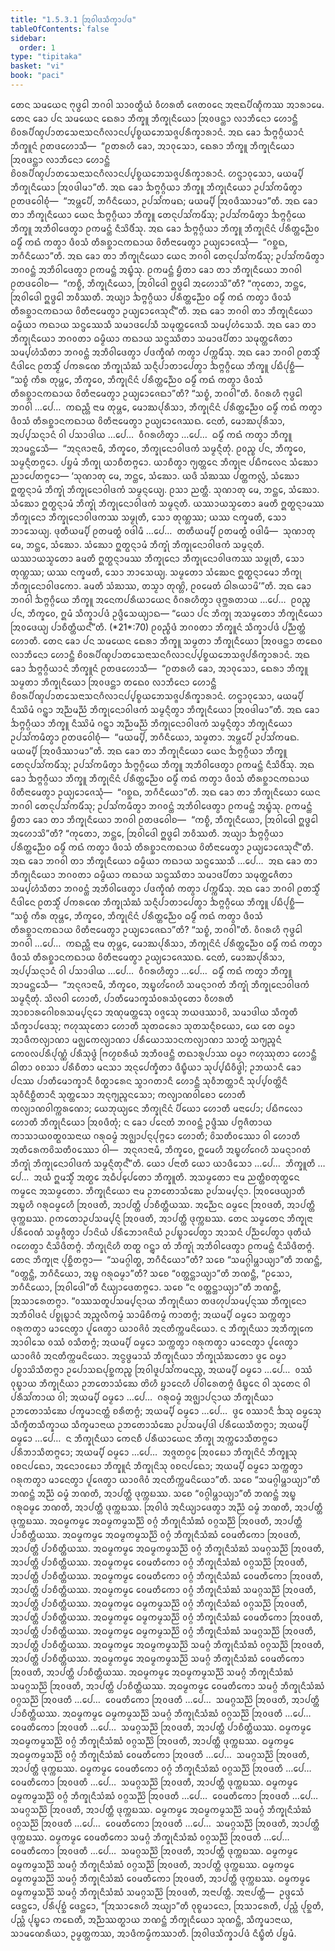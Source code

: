 ```yaml
---
title: "1.5.3.1 ᩒᩅᩤᨴᩈᩥᨠ᩠ᨡᩣᨸᨴ"
tableOfContents: false
sidebar:
  order: 1
type: "tipitaka"
basket: "vi"
book: "paci"
---
```



<DynamicBreadcrumb />

<Division number="144" book="paci">

<Paragraph number="484" book="paci">
ᨲᩮᨶ ᩈᨾᨿᩮᨶ ᨻᩩᨴ᩠ᨵᩮᩤ ᨽᨣᩅᩤ ᩈᩣᩅᨲ᩠ᨳᩥᨿᩴ ᩅᩥᩉᩁᨲᩥ ᨩᩮᨲᩅᨶᩮ ᩋᨶᩣᨳᨸᩥᨱ᩠ᨯᩥᨠᩔ ᩋᩣᩁᩣᨾᩮ. ᨲᩮᨶ ᨡᩮᩣ ᨸᨶ ᩈᨾᨿᩮᨶ ᨳᩮᩁᩣ ᨽᩥᨠ᩠ᨡᩪ ᨽᩥᨠ᩠ᨡᩩᨶᩥᨿᩮᩣ ᩒᩅᨴᨶ᩠ᨲᩣ ᩃᩣᨽᩥᨶᩮᩣ ᩉᩮᩣᨶ᩠ᨲᩥ ᨧᩦᩅᩁᨸᩥᨱ᩠ᨯᨸᩣᨲᩈᩮᨶᩣᩈᨶᨣᩥᩃᩣᨶᨸ᩠ᨸᨧ᩠ᨧᨿᨽᩮᩈᨩ᩠ᨩᨸᩁᩥᨠ᩠ᨡᩣᩁᩣᨶᩴ. ᩋᨳ ᨡᩮᩣ ᨨᨻ᩠ᨻᨣ᩠ᨣᩥᨿᩣᨶᩴ ᨽᩥᨠ᩠ᨡᩪᨶᩴ ᩑᨲᨴᩉᩮᩣᩈᩥ—  “ᩑᨲᩁᩉᩥ ᨡᩮᩣ, ᩋᩣᩅᩩᩈᩮᩣ, ᨳᩮᩁᩣ ᨽᩥᨠ᩠ᨡᩪ ᨽᩥᨠ᩠ᨡᩩᨶᩥᨿᩮᩣ ᩒᩅᨴᨶ᩠ᨲᩣ ᩃᩣᨽᩥᨶᩮᩣ ᩉᩮᩣᨶ᩠ᨲᩥ ᨧᩦᩅᩁᨸᩥᨱ᩠ᨯᨸᩣᨲᩈᩮᨶᩣᩈᨶᨣᩥᩃᩣᨶᨸ᩠ᨸᨧ᩠ᨧᨿᨽᩮᩈᨩ᩠ᨩᨸᩁᩥᨠ᩠ᨡᩣᩁᩣᨶᩴ. ᩉᨶ᩠ᨴᩣᩅᩩᩈᩮᩣ, ᨾᨿᨾ᩠ᨸᩥ ᨽᩥᨠ᩠ᨡᩩᨶᩥᨿᩮᩣ ᩒᩅᨴᩤᨾᩣ”ᨲᩥ. ᩋᨳ ᨡᩮᩣ ᨨᨻ᩠ᨻᨣ᩠ᨣᩥᨿᩣ ᨽᩥᨠ᩠ᨡᩪ ᨽᩥᨠ᩠ᨡᩩᨶᩥᨿᩮᩣ ᩏᨸᩈᩘᨠᨾᩥᨲ᩠ᩅᩣ ᩑᨲᨴᩅᩮᩤᨧᩩᩴ—  “ᩋᨾ᩠ᩉᩮᨸᩥ, ᨽᨣᩥᨶᩥᨿᩮᩣ, ᩏᨸᩈᩘᨠᨾᨳ; ᨾᨿᨾ᩠ᨸᩥ ᩒᩅᨴᩥᩔᩣᨾᩣ”ᨲᩥ.
</Paragraph>

<Paragraph number="485" book="paci">
ᩋᨳ ᨡᩮᩣ ᨲᩣ ᨽᩥᨠ᩠ᨡᩩᨶᩥᨿᩮᩣ ᨿᩮᨶ ᨨᨻ᩠ᨻᨣ᩠ᨣᩥᨿᩣ ᨽᩥᨠ᩠ᨡᩪ ᨲᩮᨶᩩᨸᩈᩘᨠᨾᩥᩴᩈᩩ; ᩏᨸᩈᩘᨠᨾᩥᨲ᩠ᩅᩣ ᨨᨻ᩠ᨻᨣ᩠ᨣᩥᨿᩮ ᨽᩥᨠ᩠ᨡᩪ ᩋᨽᩥᩅᩤᨴᩮᨲ᩠ᩅᩣ ᩑᨠᨾᨶ᩠ᨲᩴ ᨶᩥᩈᩦᨴᩥᩴᩈᩩ. ᩋᨳ ᨡᩮᩣ ᨨᨻ᩠ᨻᨣ᩠ᨣᩥᨿᩣ ᨽᩥᨠ᩠ᨡᩪ ᨽᩥᨠ᩠ᨡᩩᨶᩦᨶᩴ ᨸᩁᩥᨲ᩠ᨲᨬ᩠ᨬᩮᩅ ᨵᨾ᩠ᨾᩥᩴ ᨠᨳᩴ ᨠᨲ᩠ᩅᩣ ᨴᩥᩅᩈᩴ ᨲᩥᩁᨧ᩠ᨨᩣᨶᨠᨳᩣᨿ ᩅᩦᨲᩥᨶᩣᨾᩮᨲ᩠ᩅᩣ ᩏᨿ᩠ᨿᩮᩣᨩᩮᩈᩩᩴ—  “ᨣᨧ᩠ᨨᨳ, ᨽᨣᩥᨶᩥᨿᩮᩣ”ᨲᩥ. ᩋᨳ ᨡᩮᩣ ᨲᩣ ᨽᩥᨠ᩠ᨡᩩᨶᩥᨿᩮᩣ ᨿᩮᨶ ᨽᨣᩅᩤ ᨲᩮᨶᩩᨸᩈᩘᨠᨾᩥᩴᩈᩩ; ᩏᨸᩈᩘᨠᨾᩥᨲ᩠ᩅᩣ ᨽᨣᩅᨶ᩠ᨲᩴ ᩋᨽᩥᩅᩤᨴᩮᨲ᩠ᩅᩣ ᩑᨠᨾᨶ᩠ᨲᩴ ᩋᨭ᩠ᨮᩴᩈᩩ. ᩑᨠᨾᨶ᩠ᨲᩴ ᨮᩥᨲᩣ ᨡᩮᩣ ᨲᩣ ᨽᩥᨠ᩠ᨡᩩᨶᩥᨿᩮᩣ ᨽᨣᩅᩤ ᩑᨲᨴᩅᩮᩤᨧ—  “ᨠᨧ᩠ᨧᩥ, ᨽᩥᨠ᩠ᨡᩩᨶᩥᨿᩮᩣ, ᩒᩅᩤᨴᩮᩤ ᩍᨴ᩠ᨵᩮᩤ ᩋᩉᩮᩣᩈᩦ”ᨲᩥ? “ᨠᩩᨲᩮᩣ, ᨽᨶ᩠ᨲᩮ, ᩒᩅᩤᨴᩮᩤ ᩍᨴ᩠ᨵᩮᩤ ᨽᩅᩥᩔᨲᩥ. ᩋᨿ᩠ᨿᩣ ᨨᨻ᩠ᨻᨣ᩠ᨣᩥᨿᩣ ᨸᩁᩥᨲ᩠ᨲᨬ᩠ᨬᩮᩅ ᨵᨾ᩠ᨾᩥᩴ ᨠᨳᩴ ᨠᨲ᩠ᩅᩣ ᨴᩥᩅᩈᩴ ᨲᩥᩁᨧ᩠ᨨᩣᨶᨠᨳᩣᨿ ᩅᩦᨲᩥᨶᩣᨾᩮᨲ᩠ᩅᩣ ᩏᨿ᩠ᨿᩮᩣᨩᩮᩈᩩᨶ᩺”ᨲᩥ. ᩋᨳ ᨡᩮᩣ ᨽᨣᩅᩤ ᨲᩣ ᨽᩥᨠ᩠ᨡᩩᨶᩥᨿᩮᩣ ᨵᨾ᩠ᨾᩥᨿᩣ ᨠᨳᩣᨿ ᩈᨶ᩠ᨴᩔᩮᩈᩥ ᩈᨾᩣᨴᨸᩮᩈᩥ ᩈᨾᩩᨲ᩠ᨲᩮᨩᩮᩈᩥ ᩈᨾ᩠ᨸᩉᩴᩈᩮᩈᩥ. ᩋᨳ ᨡᩮᩣ ᨲᩣ ᨽᩥᨠ᩠ᨡᩩᨶᩥᨿᩮᩣ ᨽᨣᩅᨲᩣ ᨵᨾ᩠ᨾᩥᨿᩣ ᨠᨳᩣᨿ ᩈᨶ᩠ᨴᩔᩥᨲᩣ ᩈᨾᩣᨴᨸᩥᨲᩣ ᩈᨾᩩᨲ᩠ᨲᩮᨩᩥᨲᩣ ᩈᨾ᩠ᨸᩉᩴᩈᩥᨲᩣ ᨽᨣᩅᨶ᩠ᨲᩴ ᩋᨽᩥᩅᩤᨴᩮᨲ᩠ᩅᩣ ᨸᨴᨠ᩠ᨡᩥᨱᩴ ᨠᨲ᩠ᩅᩣ ᨸᨠ᩠ᨠᨾᩥᩴᩈᩩ.
</Paragraph>

<Paragraph number="486" book="paci">
ᩋᨳ ᨡᩮᩣ ᨽᨣᩅᩤ ᩑᨲᩈ᩠ᨾᩥᩴ ᨶᩥᨴᩤᨶᩮ ᩑᨲᩈ᩠ᨾᩥᩴ ᨸᨠᩁᨱᩮ ᨽᩥᨠ᩠ᨡᩩᩈᩴᨥᩴ ᩈᨶ᩠ᨶᩥᨸᩣᨲᩣᨸᩮᨲ᩠ᩅᩣ ᨨᨻ᩠ᨻᨣ᩠ᨣᩥᨿᩮ ᨽᩥᨠ᩠ᨡᩪ ᨸᨭᩥᨸᩩᨧ᩠ᨨᩥ—  “ᩈᨧ᩠ᨧᩴ ᨠᩥᩁ ᨲᩩᨾ᩠ᩉᩮ, ᨽᩥᨠ᩠ᨡᩅᩮ, ᨽᩥᨠ᩠ᨡᩩᨶᩦᨶᩴ ᨸᩁᩥᨲ᩠ᨲᨬ᩠ᨬᩮᩅ ᨵᨾ᩠ᨾᩥᩴ ᨠᨳᩴ ᨠᨲ᩠ᩅᩣ ᨴᩥᩅᩈᩴ ᨲᩥᩁᨧ᩠ᨨᩣᨶᨠᨳᩣᨿ ᩅᩦᨲᩥᨶᩣᨾᩮᨲ᩠ᩅᩣ ᩏᨿ᩠ᨿᩮᩣᨩᩮᨳᩣ”ᨲᩥ? “ᩈᨧ᩠ᨧᩴ, ᨽᨣᩅᩤ”ᨲᩥ. ᩅᩥᨣᩁᩉᩥ ᨻᩩᨴ᩠ᨵᩮᩤ ᨽᨣᩅᩤ …ᨸᩮ…  ᨠᨳᨬ᩠ᩉᩥ ᨶᩣᨾ ᨲᩩᨾ᩠ᩉᩮ, ᨾᩮᩣᨥᨸᩩᩁᩥᩈᩣ, ᨽᩥᨠ᩠ᨡᩩᨶᩦᨶᩴ ᨸᩁᩥᨲ᩠ᨲᨬ᩠ᨬᩮᩅ ᨵᨾ᩠ᨾᩥᩴ ᨠᨳᩴ ᨠᨲ᩠ᩅᩣ ᨴᩥᩅᩈᩴ ᨲᩥᩁᨧ᩠ᨨᩣᨶᨠᨳᩣᨿ ᩅᩦᨲᩥᨶᩣᨾᩮᨲ᩠ᩅᩣ ᩏᨿ᩠ᨿᩮᩣᨩᩮᩔᨳ. ᨶᩮᨲᩴ, ᨾᩮᩣᨥᨸᩩᩁᩥᩈᩣ, ᩋᨸ᩠ᨸᩈᨶ᩠ᨶᩣᨶᩴ ᩅᩤ ᨸᩈᩣᨴᩤᨿ …ᨸᩮ…  ᩅᩥᨣᩁᩉᩥᨲ᩠ᩅᩣ …ᨸᩮ…  ᨵᨾ᩠ᨾᩥᩴ ᨠᨳᩴ ᨠᨲ᩠ᩅᩣ ᨽᩥᨠ᩠ᨡᩪ ᩋᩣᨾᨶ᩠ᨲᩮᩈᩥ—  “ᩋᨶᩩᨩᩣᨶᩣᨾᩥ, ᨽᩥᨠ᩠ᨡᩅᩮ, ᨽᩥᨠ᩠ᨡᩩᨶᩮᩣᩅᩤᨴᨠᩴ ᩈᨾ᩠ᨾᨶ᩠ᨶᩥᨲᩩᩴ. ᩑᩅᨬ᩠ᨧ ᨸᨶ, ᨽᩥᨠ᩠ᨡᩅᩮ, ᩈᨾ᩠ᨾᨶ᩠ᨶᩥᨲᨻ᩠ᨻᩮᩣ. ᨸᨮᨾᩴ ᨽᩥᨠ᩠ᨡᩩ ᨿᩣᨧᩥᨲᨻ᩠ᨻᩮᩣ. ᨿᩣᨧᩥᨲ᩠ᩅᩣ ᨻ᩠ᨿᨲ᩠ᨲᩮᨶ ᨽᩥᨠ᩠ᨡᩩᨶᩣ ᨸᨭᩥᨻᩃᩮᨶ ᩈᩴᨥᩮᩣ ᨬᩣᨸᩮᨲᨻ᩠ᨻᩮᩣ—
</Paragraph>

</Division>
<Division number="145" book="paci">

<Paragraph number="487" book="paci">
‘ᩈᩩᨱᩣᨲᩩ ᨾᩮ, ᨽᨶ᩠ᨲᩮ, ᩈᩴᨥᩮᩣ. ᨿᨴᩥ ᩈᩴᨥᩔ ᨸᨲ᩠ᨲᨠᩃᩖᩴ, ᩈᩴᨥᩮᩣ ᩍᨲ᩠ᨳᨶ᩠ᨶᩣᨾᩴ ᨽᩥᨠ᩠ᨡᩩᩴ ᨽᩥᨠ᩠ᨡᩩᨶᩮᩣᩅᩤᨴᨠᩴ ᩈᨾ᩠ᨾᨶ᩠ᨶᩮᨿ᩠ᨿ. ᩑᩈᩣ ᨬᨲ᩠ᨲᩥ.
</Paragraph>

<Paragraph number="488" book="paci">
ᩈᩩᨱᩣᨲᩩ ᨾᩮ, ᨽᨶ᩠ᨲᩮ, ᩈᩴᨥᩮᩣ. ᩈᩴᨥᩮᩣ ᩍᨲ᩠ᨳᨶ᩠ᨶᩣᨾᩴ ᨽᩥᨠ᩠ᨡᩩᩴ ᨽᩥᨠ᩠ᨡᩩᨶᩮᩣᩅᩤᨴᨠᩴ ᩈᨾ᩠ᨾᨶ᩠ᨶᨲᩥ. ᨿᩔᩣᨿᩈ᩠ᨾᨲᩮᩣ ᨡᨾᨲᩥ ᩍᨲ᩠ᨳᨶ᩠ᨶᩣᨾᩔ ᨽᩥᨠ᩠ᨡᩩᨶᩮᩣ ᨽᩥᨠ᩠ᨡᩩᨶᩮᩣᩅᩤᨴᨠᩔ ᩈᨾ᩠ᨾᩩᨲᩥ, ᩈᩮᩣ ᨲᩩᨱ᩠ᩉᩔ; ᨿᩔ ᨶᨠ᩠ᨡᨾᨲᩥ, ᩈᩮᩣ ᨽᩣᩈᩮᨿ᩠ᨿ.
</Paragraph>

<Paragraph number="489" book="paci">
ᨴᩩᨲᩥᨿᨾ᩠ᨸᩥ ᩑᨲᨾᨲ᩠ᨳᩴ ᩅᨴᩤᨾᩥ …ᨸᩮ…  ᨲᨲᩥᨿᨾ᩠ᨸᩥ ᩑᨲᨾᨲ᩠ᨳᩴ ᩅᨴᩤᨾᩥ—  ᩈᩩᨱᩣᨲᩩ ᨾᩮ, ᨽᨶ᩠ᨲᩮ, ᩈᩴᨥᩮᩣ. ᩈᩴᨥᩮᩣ ᩍᨲ᩠ᨳᨶ᩠ᨶᩣᨾᩴ ᨽᩥᨠ᩠ᨡᩩᩴ ᨽᩥᨠ᩠ᨡᩩᨶᩮᩣᩅᩤᨴᨠᩴ ᩈᨾ᩠ᨾᨶ᩠ᨶᨲᩥ. ᨿᩔᩣᨿᩈ᩠ᨾᨲᩮᩣ ᨡᨾᨲᩥ ᩍᨲ᩠ᨳᨶ᩠ᨶᩣᨾᩔ ᨽᩥᨠ᩠ᨡᩩᨶᩮᩣ ᨽᩥᨠ᩠ᨡᩩᨶᩮᩣᩅᩤᨴᨠᩔ ᩈᨾ᩠ᨾᩩᨲᩥ, ᩈᩮᩣ ᨲᩩᨱ᩠ᩉᩔ; ᨿᩔ ᨶᨠ᩠ᨡᨾᨲᩥ, ᩈᩮᩣ ᨽᩣᩈᩮᨿ᩠ᨿ.
</Paragraph>

<Paragraph number="490" book="paci">
ᩈᨾ᩠ᨾᨲᩮᩣ ᩈᩴᨥᩮᨶ ᩍᨲ᩠ᨳᨶ᩠ᨶᩣᨾᩮᩣ ᨽᩥᨠ᩠ᨡᩩ ᨽᩥᨠ᩠ᨡᩩᨶᩮᩣᩅᩤᨴᨠᩮᩣ. ᨡᨾᨲᩥ ᩈᩴᨥᩔ, ᨲᩈ᩠ᨾᩣ ᨲᩩᨱ᩠ᩉᩦ, ᩑᩅᨾᩮᨲᩴ ᨵᩤᩁᨿᩣᨾᩦ’”ᨲᩥ.
</Paragraph>

<Paragraph number="491" book="paci">
ᩋᨳ ᨡᩮᩣ ᨽᨣᩅᩤ ᨨᨻ᩠ᨻᨣ᩠ᨣᩥᨿᩮ ᨽᩥᨠ᩠ᨡᩪ ᩋᨶᩮᨠᨸᩁᩥᨿᩣᨿᩮᨶ ᩅᩥᨣᩁᩉᩥᨲ᩠ᩅᩣ ᨴᩩᨻ᩠ᨽᩁᨲᩣᨿ …ᨸᩮ…  ᩑᩅᨬ᩠ᨧ ᨸᨶ, ᨽᩥᨠ᩠ᨡᩅᩮ, ᩍᨾᩴ ᩈᩥᨠ᩠ᨡᩣᨸᨴᩴ ᩏᨴ᩠ᨴᩥᩈᩮᨿ᩠ᨿᩣᨳ—
</Paragraph>

</Division>
<Division number="146" book="paci">

<Paragraph number="492" book="paci">
<Emphasis>“ᨿᩮᩣ ᨸᨶ ᨽᩥᨠ᩠ᨡᩩ ᩋᩈᨾ᩠ᨾᨲᩮᩣ ᨽᩥᨠ᩠ᨡᩩᨶᩥᨿᩮᩣ ᩒᩅᨴᩮᨿ᩠ᨿ ᨸᩣᨧᩥᨲ᩠ᨲᩥᨿᨶ᩺”</Emphasis>ᨲᩥ. (*21*:<Emphasis>70</Emphasis>)
</Paragraph>

<Paragraph number="493" book="paci">
ᩑᩅᨬ᩠ᨧᩥᨴᩴ ᨽᨣᩅᨲᩣ ᨽᩥᨠ᩠ᨡᩪᨶᩴ ᩈᩥᨠ᩠ᨡᩣᨸᨴᩴ ᨸᨬ᩠ᨬᨲ᩠ᨲᩴ ᩉᩮᩣᨲᩥ.
</Paragraph>

</Division>
<Division number="147" book="paci">

<Paragraph number="494" book="paci">
ᨲᩮᨶ ᨡᩮᩣ ᨸᨶ ᩈᨾᨿᩮᨶ ᨳᩮᩁᩣ ᨽᩥᨠ᩠ᨡᩪ ᩈᨾ᩠ᨾᨲᩣ ᨽᩥᨠ᩠ᨡᩩᨶᩥᨿᩮᩣ ᩒᩅᨴᨶ᩠ᨲᩣ ᨲᨳᩮᩅ ᩃᩣᨽᩥᨶᩮᩣ ᩉᩮᩣᨶ᩠ᨲᩥ ᨧᩦᩅᩁᨸᩥᨱ᩠ᨯᨸᩣᨲᩈᩮᨶᩣᩈᨶᨣᩥᩃᩣᨶᨸ᩠ᨸᨧ᩠ᨧᨿᨽᩮᩈᨩ᩠ᨩᨸᩁᩥᨠ᩠ᨡᩣᩁᩣᨶᩴ. ᩋᨳ ᨡᩮᩣ ᨨᨻ᩠ᨻᨣ᩠ᨣᩥᨿᩣᨶᩴ ᨽᩥᨠ᩠ᨡᩪᨶᩴ ᩑᨲᨴᩉᩮᩣᩈᩥ—  “ᩑᨲᩁᩉᩥ ᨡᩮᩣ, ᩋᩣᩅᩩᩈᩮᩣ, ᨳᩮᩁᩣ ᨽᩥᨠ᩠ᨡᩪ ᩈᨾ᩠ᨾᨲᩣ ᨽᩥᨠ᩠ᨡᩩᨶᩥᨿᩮᩣ ᩒᩅᨴᨶ᩠ᨲᩣ ᨲᨳᩮᩅ ᩃᩣᨽᩥᨶᩮᩣ ᩉᩮᩣᨶ᩠ᨲᩥ ᨧᩦᩅᩁᨸᩥᨱ᩠ᨯᨸᩣᨲᩈᩮᨶᩣᩈᨶᨣᩥᩃᩣᨶᨸ᩠ᨸᨧ᩠ᨧᨿᨽᩮᩈᨩ᩠ᨩᨸᩁᩥᨠ᩠ᨡᩣᩁᩣᨶᩴ. ᩉᨶ᩠ᨴᩣᩅᩩᩈᩮᩣ, ᨾᨿᨾ᩠ᨸᩥ ᨶᩥᩔᩦᨾᩴ ᨣᨶ᩠ᨲ᩠ᩅᩣ ᩋᨬ᩠ᨬᨾᨬ᩠ᨬᩴ ᨽᩥᨠ᩠ᨡᩩᨶᩮᩣᩅᩤᨴᨠᩴ ᩈᨾ᩠ᨾᨶ᩠ᨶᩥᨲ᩠ᩅᩣ ᨽᩥᨠ᩠ᨡᩩᨶᩥᨿᩮᩣ ᩒᩅᨴᩤᨾᩣ”ᨲᩥ. ᩋᨳ ᨡᩮᩣ ᨨᨻ᩠ᨻᨣ᩠ᨣᩥᨿᩣ ᨽᩥᨠ᩠ᨡᩪ ᨶᩥᩔᩦᨾᩴ ᨣᨶ᩠ᨲ᩠ᩅᩣ ᩋᨬ᩠ᨬᨾᨬ᩠ᨬᩴ ᨽᩥᨠ᩠ᨡᩩᨶᩮᩣᩅᩤᨴᨠᩴ ᩈᨾ᩠ᨾᨶ᩠ᨶᩥᨲ᩠ᩅᩣ ᨽᩥᨠ᩠ᨡᩩᨶᩥᨿᩮᩣ ᩏᨸᩈᩘᨠᨾᩥᨲ᩠ᩅᩣ ᩑᨲᨴᩅᩮᩤᨧᩩᩴ—  “ᨾᨿᨾ᩠ᨸᩥ, ᨽᨣᩥᨶᩥᨿᩮᩣ, ᩈᨾ᩠ᨾᨲᩣ. ᩋᨾ᩠ᩉᩮᨸᩥ ᩏᨸᩈᩘᨠᨾᨳ. ᨾᨿᨾ᩠ᨸᩥ ᩒᩅᨴᩥᩔᩣᨾᩣ”ᨲᩥ.
</Paragraph>

<Paragraph number="495" book="paci">
ᩋᨳ ᨡᩮᩣ ᨲᩣ ᨽᩥᨠ᩠ᨡᩩᨶᩥᨿᩮᩣ ᨿᩮᨶ ᨨᨻ᩠ᨻᨣ᩠ᨣᩥᨿᩣ ᨽᩥᨠ᩠ᨡᩪ ᨲᩮᨶᩩᨸᩈᩘᨠᨾᩥᩴᩈᩩ; ᩏᨸᩈᩘᨠᨾᩥᨲ᩠ᩅᩣ ᨨᨻ᩠ᨻᨣ᩠ᨣᩥᨿᩮ ᨽᩥᨠ᩠ᨡᩪ ᩋᨽᩥᩅᩤᨴᩮᨲ᩠ᩅᩣ ᩑᨠᨾᨶ᩠ᨲᩴ ᨶᩥᩈᩦᨴᩥᩴᩈᩩ. ᩋᨳ ᨡᩮᩣ ᨨᨻ᩠ᨻᨣ᩠ᨣᩥᨿᩣ ᨽᩥᨠ᩠ᨡᩪ ᨽᩥᨠ᩠ᨡᩩᨶᩦᨶᩴ ᨸᩁᩥᨲ᩠ᨲᨬ᩠ᨬᩮᩅ ᨵᨾ᩠ᨾᩥᩴ ᨠᨳᩴ ᨠᨲ᩠ᩅᩣ ᨴᩥᩅᩈᩴ ᨲᩥᩁᨧ᩠ᨨᩣᨶᨠᨳᩣᨿ ᩅᩦᨲᩥᨶᩣᨾᩮᨲ᩠ᩅᩣ ᩏᨿ᩠ᨿᩮᩣᨩᩮᩈᩩᩴ—  “ᨣᨧ᩠ᨨᨳ, ᨽᨣᩥᨶᩥᨿᩮᩣ”ᨲᩥ. ᩋᨳ ᨡᩮᩣ ᨲᩣ ᨽᩥᨠ᩠ᨡᩩᨶᩥᨿᩮᩣ ᨿᩮᨶ ᨽᨣᩅᩤ ᨲᩮᨶᩩᨸᩈᩘᨠᨾᩥᩴᩈᩩ; ᩏᨸᩈᩘᨠᨾᩥᨲ᩠ᩅᩣ ᨽᨣᩅᨶ᩠ᨲᩴ ᩋᨽᩥᩅᩤᨴᩮᨲ᩠ᩅᩣ ᩑᨠᨾᨶ᩠ᨲᩴ ᩋᨭ᩠ᨮᩴᩈᩩ. ᩑᨠᨾᨶ᩠ᨲᩴ ᨮᩥᨲᩣ ᨡᩮᩣ ᨲᩣ ᨽᩥᨠ᩠ᨡᩩᨶᩥᨿᩮᩣ ᨽᨣᩅᩤ ᩑᨲᨴᩅᩮᩤᨧ—  “ᨠᨧ᩠ᨧᩥ, ᨽᩥᨠ᩠ᨡᩩᨶᩥᨿᩮᩣ, ᩒᩅᩤᨴᩮᩤ ᩍᨴ᩠ᨵᩮᩤ ᩋᩉᩮᩣᩈᩦ”ᨲᩥ? “ᨠᩩᨲᩮᩣ, ᨽᨶ᩠ᨲᩮ, ᩒᩅᩤᨴᩮᩤ ᩍᨴ᩠ᨵᩮᩤ ᨽᩅᩥᩔᨲᩥ. ᩋᨿ᩠ᨿᩣ ᨨᨻ᩠ᨻᨣ᩠ᨣᩥᨿᩣ ᨸᩁᩥᨲ᩠ᨲᨬ᩠ᨬᩮᩅ ᨵᨾ᩠ᨾᩥᩴ ᨠᨳᩴ ᨠᨲ᩠ᩅᩣ ᨴᩥᩅᩈᩴ ᨲᩥᩁᨧ᩠ᨨᩣᨶᨠᨳᩣᨿ ᩅᩦᨲᩥᨶᩣᨾᩮᨲ᩠ᩅᩣ ᩏᨿ᩠ᨿᩮᩣᨩᩮᩈᩩᨶ᩺”ᨲᩥ.
</Paragraph>

<Paragraph number="496" book="paci">
ᩋᨳ ᨡᩮᩣ ᨽᨣᩅᩤ ᨲᩣ ᨽᩥᨠ᩠ᨡᩩᨶᩥᨿᩮᩣ ᨵᨾ᩠ᨾᩥᨿᩣ ᨠᨳᩣᨿ ᩈᨶ᩠ᨴᩔᩮᩈᩥ …ᨸᩮ…  ᩋᨳ ᨡᩮᩣ ᨲᩣ ᨽᩥᨠ᩠ᨡᩩᨶᩥᨿᩮᩣ ᨽᨣᩅᨲᩣ ᨵᨾ᩠ᨾᩥᨿᩣ ᨠᨳᩣᨿ ᩈᨶ᩠ᨴᩔᩥᨲᩣ ᩈᨾᩣᨴᨸᩥᨲᩣ ᩈᨾᩩᨲ᩠ᨲᩮᨩᩥᨲᩣ ᩈᨾ᩠ᨸᩉᩴᩈᩥᨲᩣ ᨽᨣᩅᨶ᩠ᨲᩴ ᩋᨽᩥᩅᩤᨴᩮᨲ᩠ᩅᩣ ᨸᨴᨠ᩠ᨡᩥᨱᩴ ᨠᨲ᩠ᩅᩣ ᨸᨠ᩠ᨠᨾᩥᩴᩈᩩ. ᩋᨳ ᨡᩮᩣ ᨽᨣᩅᩤ ᩑᨲᩈ᩠ᨾᩥᩴ ᨶᩥᨴᩤᨶᩮ ᩑᨲᩈ᩠ᨾᩥᩴ ᨸᨠᩁᨱᩮ ᨽᩥᨠ᩠ᨡᩩᩈᩴᨥᩴ ᩈᨶ᩠ᨶᩥᨸᩣᨲᩣᨸᩮᨲ᩠ᩅᩣ ᨨᨻ᩠ᨻᨣ᩠ᨣᩥᨿᩮ ᨽᩥᨠ᩠ᨡᩪ ᨸᨭᩥᨸᩩᨧ᩠ᨨᩥ—  “ᩈᨧ᩠ᨧᩴ ᨠᩥᩁ ᨲᩩᨾ᩠ᩉᩮ, ᨽᩥᨠ᩠ᨡᩅᩮ, ᨽᩥᨠ᩠ᨡᩩᨶᩦᨶᩴ ᨸᩁᩥᨲ᩠ᨲᨬ᩠ᨬᩮᩅ ᨵᨾ᩠ᨾᩥᩴ ᨠᨳᩴ ᨠᨲ᩠ᩅᩣ ᨴᩥᩅᩈᩴ ᨲᩥᩁᨧ᩠ᨨᩣᨶᨠᨳᩣᨿ ᩅᩦᨲᩥᨶᩣᨾᩮᨲ᩠ᩅᩣ ᩏᨿ᩠ᨿᩮᩣᨩᩮᨳᩣ”ᨲᩥ? “ᩈᨧ᩠ᨧᩴ, ᨽᨣᩅᩤ”ᨲᩥ. ᩅᩥᨣᩁᩉᩥ ᨻᩩᨴ᩠ᨵᩮᩤ ᨽᨣᩅᩤ …ᨸᩮ…  ᨠᨳᨬ᩠ᩉᩥ ᨶᩣᨾ ᨲᩩᨾ᩠ᩉᩮ, ᨾᩮᩣᨥᨸᩩᩁᩥᩈᩣ, ᨽᩥᨠ᩠ᨡᩩᨶᩦᨶᩴ ᨸᩁᩥᨲ᩠ᨲᨬ᩠ᨬᩮᩅ ᨵᨾ᩠ᨾᩥᩴ ᨠᨳᩴ ᨠᨲ᩠ᩅᩣ ᨴᩥᩅᩈᩴ ᨲᩥᩁᨧ᩠ᨨᩣᨶᨠᨳᩣᨿ ᩅᩦᨲᩥᨶᩣᨾᩮᨲ᩠ᩅᩣ ᩏᨿ᩠ᨿᩮᩣᨩᩮᩔᨳ. ᨶᩮᨲᩴ, ᨾᩮᩣᨥᨸᩩᩁᩥᩈᩣ, ᩋᨸ᩠ᨸᩈᨶ᩠ᨶᩣᨶᩴ ᩅᩤ ᨸᩈᩣᨴᩤᨿ …ᨸᩮ…  ᩅᩥᨣᩁᩉᩥᨲ᩠ᩅᩣ …ᨸᩮ…  ᨵᨾ᩠ᨾᩥᩴ ᨠᨳᩴ ᨠᨲ᩠ᩅᩣ ᨽᩥᨠ᩠ᨡᩪ ᩋᩣᨾᨶ᩠ᨲᩮᩈᩥ—  “ᩋᨶᩩᨩᩣᨶᩣᨾᩥ, ᨽᩥᨠ᩠ᨡᩅᩮ, ᩋᨭ᩠ᨮᩉᩘᨣᩮᩉᩥ ᩈᨾᨶ᩠ᨶᩣᨣᨲᩴ ᨽᩥᨠ᩠ᨡᩩᩴ ᨽᩥᨠ᩠ᨡᩩᨶᩮᩣᩅᩤᨴᨠᩴ ᩈᨾ᩠ᨾᨶ᩠ᨶᩥᨲᩩᩴ. ᩈᩦᩃᩅᩤ ᩉᩮᩣᨲᩥ, ᨸᩣᨲᩥᨾᩮᩣᨠ᩠ᨡᩈᩴᩅᩁᩈᩴᩅᩩᨲᩮᩣ ᩅᩥᩉᩁᨲᩥ ᩋᩣᨧᩣᩁᨣᩮᩤᨧᩁᩈᨾ᩠ᨸᨶ᩠ᨶᩮᩣ ᩋᨱᩩᨾᨲ᩠ᨲᩮᩈᩩ ᩅᨩ᩠ᨩᩮᩈᩩ ᨽᨿᨴᩔᩣᩅᩦ, ᩈᨾᩣᨴᩤᨿ ᩈᩥᨠ᩠ᨡᨲᩥ ᩈᩥᨠ᩠ᨡᩣᨸᨴᩮᩈᩩ; ᨻᩉᩩᩔᩩᨲᩮᩣ ᩉᩮᩣᨲᩥ ᩈᩩᨲᨵᩁᩮᩣ ᩈᩩᨲᩈᨶ᩠ᨶᩥᨧᨿᩮᩣ, ᨿᩮ ᨲᩮ ᨵᨾ᩠ᨾᩣ ᩋᩣᨴᩥᨠᩃ᩠ᨿᩣᨱᩣ ᨾᨩ᩠ᨫᩮᨠᩃ᩠ᨿᩣᨱᩣ ᨸᩁᩥᨿᩮᩣᩈᩣᨶᨠᩃ᩠ᨿᩣᨱᩣ ᩈᩣᨲ᩠ᨳᩴ ᩈᨻ᩠ᨿᨬ᩠ᨩᨶᩴ ᨠᩮᩅᩃᨸᩁᩥᨸᩩᨱ᩠ᨱᩴ ᨸᩁᩥᩈᩩᨴ᩠ᨵᩴ ᨻᩕᩉ᩠ᨾᨧᩁᩥᨿᩴ ᩋᨽᩥᩅᨴᨶ᩠ᨲᩥ ᨲᨳᩣᩁᩪᨸᩣᩔ ᨵᨾ᩠ᨾᩣ ᨻᩉᩩᩔᩩᨲᩣ ᩉᩮᩣᨶ᩠ᨲᩥ ᨵᩤᨲᩣ ᩅᨧᩈᩣ ᨸᩁᩥᨧᩥᨲᩣ ᨾᨶᩈᩣ ᩋᨶᩩᨸᩮᨠ᩠ᨡᩥᨲᩣ ᨴᩥᨭ᩠ᨮᩥᨿᩣ ᩈᩩᨸ᩠ᨸᨭᩥᩅᩥᨴ᩠ᨵᩤ; ᩏᨽᨿᩣᨶᩥ ᨡᩮᩣ ᨸᨶᩔ ᨸᩣᨲᩥᨾᩮᩣᨠ᩠ᨡᩣᨶᩥ ᩅᩥᨲ᩠ᨳᩣᩁᩮᨶ ᩈ᩠ᩅᩣᨣᨲᩣᨶᩥ ᩉᩮᩣᨶ᩠ᨲᩥ ᩈᩩᩅᩥᨽᨲ᩠ᨲᩣᨶᩥ ᩈᩩᨸ᩠ᨸᩅᨲ᩠ᨲᩦᨶᩥ ᩈᩩᩅᩥᨶᩥᨧ᩠ᨨᩥᨲᩣᨶᩥ ᩈᩩᨲ᩠ᨲᩈᩮᩣ ᩋᨶᩩᨻ᩠ᨿᨬ᩠ᨩᨶᩈᩮᩣ; ᨠᩃ᩠ᨿᩣᨱᩅᩤᨧᩮᩣ ᩉᩮᩣᨲᩥ ᨠᩃ᩠ᨿᩣᨱᩅᩤᨠ᩠ᨠᩁᨱᩮᩣ; ᨿᩮᨽᩩᨿ᩠ᨿᩮᨶ ᨽᩥᨠ᩠ᨡᩩᨶᩦᨶᩴ ᨸᩥᨿᩮᩣ ᩉᩮᩣᨲᩥ ᨾᨶᩣᨸᩮᩣ; ᨸᨭᩥᨻᩃᩮᩣ ᩉᩮᩣᨲᩥ ᨽᩥᨠ᩠ᨡᩩᨶᩥᨿᩮᩣ ᩒᩅᨴᩥᨲᩩᩴ; ᨶ ᨡᩮᩣ ᨸᨶᩮᨲᩴ ᨽᨣᩅᨶ᩠ᨲᩴ ᩏᨴ᩠ᨴᩥᩔ ᨸᨻ᩠ᨻᨩᩥᨲᩣᨿ ᨠᩣᩈᩣᨿᩅᨲ᩠ᨳᩅᩈᨶᩣᨿ ᨣᩁᩩᨵᨾ᩠ᨾᩴ ᩋᨩ᩠ᨫᩣᨸᨶ᩠ᨶᨸᩩᨻ᩠ᨻᩮᩣ ᩉᩮᩣᨲᩥ; ᩅᩦᩈᨲᩥᩅᩔᩮᩣ ᩅᩤ ᩉᩮᩣᨲᩥ ᩋᨲᩥᩁᩮᨠᩅᩦᩈᨲᩥᩅᩔᩮᩣ ᩅᩤ—  ᩋᨶᩩᨩᩣᨶᩣᨾᩥ, ᨽᩥᨠ᩠ᨡᩅᩮ, ᩍᨾᩮᩉᩥ ᩋᨭ᩠ᨮᩉᩘᨣᩮᩉᩥ ᩈᨾᨶ᩠ᨶᩣᨣᨲᩴ ᨽᩥᨠ᩠ᨡᩩᩴ ᨽᩥᨠ᩠ᨡᩩᨶᩮᩣᩅᩤᨴᨠᩴ ᩈᨾ᩠ᨾᨶ᩠ᨶᩥᨲᩩᨶ᩺”ᨲᩥ.
</Paragraph>

</Division>
<Division number="148" book="paci">

<Paragraph number="497" book="paci">
<Emphasis>ᨿᩮᩣ ᨸᨶᩣ</Emphasis>ᨲᩥ ᨿᩮᩣ ᨿᩣᨴᩥᩈᩮᩣ …ᨸᩮ…  <Emphasis>ᨽᩥᨠ᩠ᨡᩪ</Emphasis>ᨲᩥ …ᨸᩮ…  ᩋᨿᩴ ᩍᨾᩈ᩠ᨾᩥᩴ ᩋᨲ᩠ᨳᩮ ᩋᨵᩥᨸ᩠ᨸᩮᨲᩮᩣ ᨽᩥᨠ᩠ᨡᩪᨲᩥ.
</Paragraph>

<Paragraph number="498" book="paci">
<Emphasis>ᩋᩈᨾ᩠ᨾᨲᩮᩣ</Emphasis> ᨶᩣᨾ ᨬᨲ᩠ᨲᩥᨧᨲᩩᨲ᩠ᨳᩮᨶ ᨠᨾ᩠ᨾᩮᨶ ᩋᩈᨾ᩠ᨾᨲᩮᩣ.
</Paragraph>

<Paragraph number="499" book="paci">
<Emphasis>ᨽᩥᨠ᩠ᨡᩩᨶᩥᨿᩮᩣ</Emphasis> ᨶᩣᨾ ᩏᨽᨲᩮᩣᩈᩴᨥᩮ ᩏᨸᩈᨾ᩠ᨸᨶ᩠ᨶᩣ.
</Paragraph>

<Paragraph number="500" book="paci">
<Emphasis>ᩒᩅᨴᩮᨿ᩠ᨿᩣ</Emphasis>ᨲᩥ ᩋᨭ᩠ᨮᩉᩥ ᨣᩁᩩᨵᨾ᩠ᨾᩮᩉᩥ ᩒᩅᨴᨲᩥ, ᩋᩣᨸᨲ᩠ᨲᩥ ᨸᩣᨧᩥᨲ᩠ᨲᩥᨿᩔ. ᩋᨬ᩠ᨬᩮᨶ ᨵᨾ᩠ᨾᩮᨶ ᩒᩅᨴᨲᩥ, ᩋᩣᨸᨲ᩠ᨲᩥ ᨴᩩᨠ᩠ᨠᨭᩔ. ᩑᨠᨲᩮᩣᩏᨸᩈᨾ᩠ᨸᨶ᩠ᨶᩴ ᩒᩅᨴᨲᩥ, ᩋᩣᨸᨲ᩠ᨲᩥ ᨴᩩᨠ᩠ᨠᨭᩔ.
</Paragraph>

</Division>
<Division number="149" book="paci">

<Paragraph number="501" book="paci">
ᨲᩮᨶ ᩈᨾ᩠ᨾᨲᩮᨶ ᨽᩥᨠ᩠ᨡᩩᨶᩣ ᨸᩁᩥᩅᩮᨱᩴ ᩈᨾ᩠ᨾᨩ᩠ᨩᩥᨲ᩠ᩅᩣ ᨸᩣᨶᩦᨿᩴ ᨸᩁᩥᨽᩮᩣᨩᨶᩦᨿᩴ ᩏᨸᨭ᩠ᨮᩣᨸᩮᨲ᩠ᩅᩣ ᩋᩣᩈᨶᩴ ᨸᨬ᩠ᨬᨸᩮᨲ᩠ᩅᩣ ᨴᩩᨲᩥᨿᩴ ᨣᩉᩮᨲ᩠ᩅᩣ ᨶᩥᩈᩦᨴᩥᨲᨻ᩠ᨻᩴ. ᨽᩥᨠ᩠ᨡᩩᨶᩦᩉᩥ ᨲᨲ᩠ᨳ ᨣᨶ᩠ᨲ᩠ᩅᩣ ᨲᩴ ᨽᩥᨠ᩠ᨡᩩᩴ ᩋᨽᩥᩅᩤᨴᩮᨲ᩠ᩅᩣ ᩑᨠᨾᨶ᩠ᨲᩴ ᨶᩥᩈᩦᨴᩥᨲᨻ᩠ᨻᩴ. ᨲᩮᨶ ᨽᩥᨠ᩠ᨡᩩᨶᩣ ᨸᩩᨧ᩠ᨨᩥᨲᨻ᩠ᨻᩣ—  “ᩈᨾᨣ᩠ᨣᩤᨲ᩠ᨳ, ᨽᨣᩥᨶᩥᨿᩮᩣ”ᨲᩥ? ᩈᨧᩮ “ᩈᨾᨣ᩠ᨣᩤᨾ᩠ᩉᩣᨿ᩠ᨿᩣ”ᨲᩥ ᨽᨱᨶ᩠ᨲᩥ, “ᩅᨲ᩠ᨲᨶ᩠ᨲᩥ, ᨽᨣᩥᨶᩥᨿᩮᩣ, ᩋᨭ᩠ᨮ ᨣᩁᩩᨵᨾ᩠ᨾᩣ”ᨲᩥ? ᩈᨧᩮ “ᩅᨲ᩠ᨲᨶ᩠ᨲᩣᨿ᩠ᨿᩣ”ᨲᩥ ᨽᨱᨶ᩠ᨲᩥ, “ᩑᩈᩮᩣ, ᨽᨣᩥᨶᩥᨿᩮᩣ, ᩒᩅᩤᨴᩮᩤ”ᨲᩥ ᨶᩥᨿ᩠ᨿᩣᨴᩮᨲᨻ᩠ᨻᩮᩣ. ᩈᨧᩮ “ᨶ ᩅᨲ᩠ᨲᨶ᩠ᨲᩣᨿ᩠ᨿᩣ”ᨲᩥ ᨽᨱᨶ᩠ᨲᩥ, ᩒᩈᩣᩁᩮᨲᨻ᩠ᨻᩣ. “ᩅᩔᩈᨲᩪᨸᩈᨾ᩠ᨸᨶ᩠ᨶᩣᨿ ᨽᩥᨠ᩠ᨡᩩᨶᩥᨿᩣ ᨲᨴᩉᩩᨸᩈᨾ᩠ᨸᨶ᩠ᨶᩔ ᨽᩥᨠ᩠ᨡᩩᨶᩮᩣ ᩋᨽᩥᩅᩤᨴᨶᩴ ᨸᨧ᩠ᨧᩩᨭ᩠ᨮᩣᨶᩴ ᩋᨬ᩠ᨩᩃᩥᨠᨾ᩠ᨾᩴ ᩈᩣᨾᩦᨧᩥᨠᨾ᩠ᨾᩴ ᨠᩣᨲᨻ᩠ᨻᩴ; ᩋᨿᨾ᩠ᨸᩥ ᨵᨾ᩠ᨾᩮᩣ ᩈᨠ᩠ᨠᨲ᩠ᩅᩣ ᨣᩁᩩᨠᨲ᩠ᩅᩣ ᨾᩣᨶᩮᨲ᩠ᩅᩣ ᨸᩪᨩᩮᨲ᩠ᩅᩣ ᨿᩣᩅᨩᩦᩅᩴ ᩋᨶᨲᩥᨠ᩠ᨠᨾᨶᩦᨿᩮᩣ. ᨶ ᨽᩥᨠ᩠ᨡᩩᨶᩥᨿᩣ ᩋᨽᩥᨠ᩠ᨡᩩᨠᩮ ᩋᩣᩅᩤᩈᩮ ᩅᩔᩴ ᩅᩈᩥᨲᨻ᩠ᨻᩴ; ᩋᨿᨾ᩠ᨸᩥ ᨵᨾ᩠ᨾᩮᩣ ᩈᨠ᩠ᨠᨲ᩠ᩅᩣ ᨣᩁᩩᨠᨲ᩠ᩅᩣ ᨾᩣᨶᩮᨲ᩠ᩅᩣ ᨸᩪᨩᩮᨲ᩠ᩅᩣ ᨿᩣᩅᨩᩦᩅᩴ ᩋᨶᨲᩥᨠ᩠ᨠᨾᨶᩦᨿᩮᩣ. ᩋᨶ᩠ᩅᨴ᩠ᨵᨾᩣᩈᩴ ᨽᩥᨠ᩠ᨡᩩᨶᩥᨿᩣ ᨽᩥᨠ᩠ᨡᩩᩈᩴᨥᨲᩮᩣ ᨴ᩠ᩅᩮ ᨵᨾ᩠ᨾᩣ ᨸᨧ᩠ᨧᩣᩈᩦᩈᩥᨲᨻ᩠ᨻᩣ ᩏᨸᩮᩣᩈᨳᨸᩩᨧ᩠ᨨᨠᨬ᩠ᨧ ᩒᩅᩤᨴᩪᨸᩈᩘᨠᨾᨶᨬ᩠ᨧ, ᩋᨿᨾ᩠ᨸᩥ ᨵᨾ᩠ᨾᩮᩣ …ᨸᩮ…  ᩅᩔᩴ ᩅᩩᨭ᩠ᨮᩣᨿ ᨽᩥᨠ᩠ᨡᩩᨶᩥᨿᩣ ᩏᨽᨲᩮᩣᩈᩴᨥᩮ ᨲᩦᩉᩥ ᨮᩣᨶᩮᩉᩥ ᨸᩅᩤᩁᩮᨲᨻ᩠ᨻᩴ ᨴᩥᨭ᩠ᨮᩮᨶ ᩅᩤ ᩈᩩᨲᩮᨶ ᩅᩤ ᨸᩁᩥᩈᩘᨠᩣᨿ ᩅᩤ; ᩋᨿᨾ᩠ᨸᩥ ᨵᨾ᩠ᨾᩮᩣ …ᨸᩮ…  ᨣᩁᩩᨵᨾ᩠ᨾᩴ ᩋᨩ᩠ᨫᩣᨸᨶ᩠ᨶᩣᨿ ᨽᩥᨠ᩠ᨡᩩᨶᩥᨿᩣ ᩏᨽᨲᩮᩣᩈᩴᨥᩮ ᨸᨠ᩠ᨡᨾᩣᨶᨲ᩠ᨲᩴ ᨧᩁᩥᨲᨻ᩠ᨻᩴ; ᩋᨿᨾ᩠ᨸᩥ ᨵᨾ᩠ᨾᩮᩣ …ᨸᩮ…  ᨴ᩠ᩅᩮ ᩅᩔᩣᨶᩥ ᨨᩈᩩ ᨵᨾ᩠ᨾᩮᩈᩩ ᩈᩥᨠ᩠ᨡᩥᨲᩈᩥᨠ᩠ᨡᩣᨿ ᩈᩥᨠ᩠ᨡᨾᩣᨶᩣᨿ ᩏᨽᨲᩮᩣᩈᩴᨥᩮ ᩏᨸᩈᨾ᩠ᨸᨴᩤ ᨸᩁᩥᨿᩮᩈᩥᨲᨻ᩠ᨻᩣ; ᩋᨿᨾ᩠ᨸᩥ ᨵᨾ᩠ᨾᩮᩣ …ᨸᩮ…  ᨶ ᨽᩥᨠ᩠ᨡᩩᨶᩥᨿᩣ ᨠᩮᨶᨧᩥ ᨸᩁᩥᨿᩣᨿᩮᨶ ᨽᩥᨠ᩠ᨡᩩ ᩋᨠ᩠ᨠᩮᩣᩈᩥᨲᨻ᩠ᨻᩮᩣ ᨸᩁᩥᨽᩣᩈᩥᨲᨻ᩠ᨻᩮᩣ; ᩋᨿᨾ᩠ᨸᩥ ᨵᨾ᩠ᨾᩮᩣ …ᨸᩮ…  ᩋᨩ᩠ᨩᨲᨣ᩠ᨣᩮ ᩒᩅᨭᩮᩣ ᨽᩥᨠ᩠ᨡᩩᨶᩦᨶᩴ ᨽᩥᨠ᩠ᨡᩪᩈᩩ ᩅᨧᨶᨸᨳᩮᩣ, ᩋᨶᩮᩣᩅᨭᩮᩣ ᨽᩥᨠ᩠ᨡᩪᨶᩴ ᨽᩥᨠ᩠ᨡᩩᨶᩦᩈᩩ ᩅᨧᨶᨸᨳᩮᩣ; ᩋᨿᨾ᩠ᨸᩥ ᨵᨾ᩠ᨾᩮᩣ ᩈᨠ᩠ᨠᨲ᩠ᩅᩣ ᨣᩁᩩᨠᨲ᩠ᩅᩣ ᨾᩣᨶᩮᨲ᩠ᩅᩣ ᨸᩪᨩᩮᨲ᩠ᩅᩣ ᨿᩣᩅᨩᩦᩅᩴ ᩋᨶᨲᩥᨠ᩠ᨠᨾᨶᩦᨿᩮᩣ”ᨲᩥ.
</Paragraph>

<Paragraph number="502" book="paci">
ᩈᨧᩮ “ᩈᨾᨣ᩠ᨣᩤᨾ᩠ᩉᩣᨿ᩠ᨿᩣ”ᨲᩥ ᨽᨱᨶ᩠ᨲᩴ ᩋᨬ᩠ᨬᩴ ᨵᨾ᩠ᨾᩴ ᨽᨱᨲᩥ, ᩋᩣᨸᨲ᩠ᨲᩥ ᨴᩩᨠ᩠ᨠᨭᩔ. ᩈᨧᩮ “ᩅᨣ᩠ᨣᩤᨾ᩠ᩉᩣᨿ᩠ᨿᩣ”ᨲᩥ ᨽᨱᨶ᩠ᨲᩴ ᩋᨭ᩠ᨮ ᨣᩁᩩᨵᨾ᩠ᨾᩮ ᨽᨱᨲᩥ, ᩋᩣᨸᨲ᩠ᨲᩥ ᨴᩩᨠ᩠ᨠᨭᩔ. ᩒᩅᩤᨴᩴ ᩋᨶᩥᨿ᩠ᨿᩣᨴᩮᨲ᩠ᩅᩣ ᩋᨬ᩠ᨬᩴ ᨵᨾ᩠ᨾᩴ ᨽᨱᨲᩥ, ᩋᩣᨸᨲ᩠ᨲᩥ ᨴᩩᨠ᩠ᨠᨭᩔ.
</Paragraph>

</Division>
<Division number="150" book="paci">

<Paragraph number="503" book="paci">
ᩋᨵᨾ᩠ᨾᨠᨾ᩠ᨾᩮ ᩋᨵᨾ᩠ᨾᨠᨾ᩠ᨾᩈᨬ᩠ᨬᩦ ᩅᨣ᩠ᨣᩴ ᨽᩥᨠ᩠ᨡᩩᨶᩥᩈᩴᨥᩴ ᩅᨣ᩠ᨣᩈᨬ᩠ᨬᩦ ᩒᩅᨴᨲᩥ, ᩋᩣᨸᨲ᩠ᨲᩥ ᨸᩣᨧᩥᨲ᩠ᨲᩥᨿᩔ. ᩋᨵᨾ᩠ᨾᨠᨾ᩠ᨾᩮ ᩋᨵᨾ᩠ᨾᨠᨾ᩠ᨾᩈᨬ᩠ᨬᩦ ᩅᨣ᩠ᨣᩴ ᨽᩥᨠ᩠ᨡᩩᨶᩥᩈᩴᨥᩴ ᩅᩮᨾᨲᩥᨠᩮᩣ ᩒᩅᨴᨲᩥ, ᩋᩣᨸᨲ᩠ᨲᩥ ᨸᩣᨧᩥᨲ᩠ᨲᩥᨿᩔ. ᩋᨵᨾ᩠ᨾᨠᨾ᩠ᨾᩮ ᩋᨵᨾ᩠ᨾᨠᨾ᩠ᨾᩈᨬ᩠ᨬᩦ ᩅᨣ᩠ᨣᩴ ᨽᩥᨠ᩠ᨡᩩᨶᩥᩈᩴᨥᩴ ᩈᨾᨣ᩠ᨣᩈᨬ᩠ᨬᩦ ᩒᩅᨴᨲᩥ, ᩋᩣᨸᨲ᩠ᨲᩥ ᨸᩣᨧᩥᨲ᩠ᨲᩥᨿᩔ.
</Paragraph>

<Paragraph number="504" book="paci">
ᩋᨵᨾ᩠ᨾᨠᨾ᩠ᨾᩮ ᩅᩮᨾᨲᩥᨠᩮᩣ ᩅᨣ᩠ᨣᩴ ᨽᩥᨠ᩠ᨡᩩᨶᩥᩈᩴᨥᩴ ᩅᨣ᩠ᨣᩈᨬ᩠ᨬᩦ ᩒᩅᨴᨲᩥ, ᩋᩣᨸᨲ᩠ᨲᩥ ᨸᩣᨧᩥᨲ᩠ᨲᩥᨿᩔ. ᩋᨵᨾ᩠ᨾᨠᨾ᩠ᨾᩮ ᩅᩮᨾᨲᩥᨠᩮᩣ ᩅᨣ᩠ᨣᩴ ᨽᩥᨠ᩠ᨡᩩᨶᩥᩈᩴᨥᩴ ᩅᩮᨾᨲᩥᨠᩮᩣ ᩒᩅᨴᨲᩥ, ᩋᩣᨸᨲ᩠ᨲᩥ ᨸᩣᨧᩥᨲ᩠ᨲᩥᨿᩔ. ᩋᨵᨾ᩠ᨾᨠᨾ᩠ᨾᩮ ᩅᩮᨾᨲᩥᨠᩮᩣ ᩅᨣ᩠ᨣᩴ ᨽᩥᨠ᩠ᨡᩩᨶᩥᩈᩴᨥᩴ ᩈᨾᨣ᩠ᨣᩈᨬ᩠ᨬᩦ ᩒᩅᨴᨲᩥ, ᩋᩣᨸᨲ᩠ᨲᩥ ᨸᩣᨧᩥᨲ᩠ᨲᩥᨿᩔ.
</Paragraph>

<Paragraph number="505" book="paci">
ᩋᨵᨾ᩠ᨾᨠᨾ᩠ᨾᩮ ᨵᨾ᩠ᨾᨠᨾ᩠ᨾᩈᨬ᩠ᨬᩦ ᩅᨣ᩠ᨣᩴ ᨽᩥᨠ᩠ᨡᩩᨶᩥᩈᩴᨥᩴ ᩅᨣ᩠ᨣᩈᨬ᩠ᨬᩦ ᩒᩅᨴᨲᩥ, ᩋᩣᨸᨲ᩠ᨲᩥ ᨸᩣᨧᩥᨲ᩠ᨲᩥᨿᩔ. ᩋᨵᨾ᩠ᨾᨠᨾ᩠ᨾᩮ ᨵᨾ᩠ᨾᨠᨾ᩠ᨾᩈᨬ᩠ᨬᩦ ᩅᨣ᩠ᨣᩴ ᨽᩥᨠ᩠ᨡᩩᨶᩥᩈᩴᨥᩴ ᩅᩮᨾᨲᩥᨠᩮᩣ ᩒᩅᨴᨲᩥ, ᩋᩣᨸᨲ᩠ᨲᩥ ᨸᩣᨧᩥᨲ᩠ᨲᩥᨿᩔ. ᩋᨵᨾ᩠ᨾᨠᨾ᩠ᨾᩮ ᨵᨾ᩠ᨾᨠᨾ᩠ᨾᩈᨬ᩠ᨬᩦ ᩅᨣ᩠ᨣᩴ ᨽᩥᨠ᩠ᨡᩩᨶᩥᩈᩴᨥᩴ ᩈᨾᨣ᩠ᨣᩈᨬ᩠ᨬᩦ ᩒᩅᨴᨲᩥ, ᩋᩣᨸᨲ᩠ᨲᩥ ᨸᩣᨧᩥᨲ᩠ᨲᩥᨿᩔ.
</Paragraph>

<Paragraph number="506" book="paci">
ᩋᨵᨾ᩠ᨾᨠᨾ᩠ᨾᩮ ᩋᨵᨾ᩠ᨾᨠᨾ᩠ᨾᩈᨬ᩠ᨬᩦ ᩈᨾᨣ᩠ᨣᩴ ᨽᩥᨠ᩠ᨡᩩᨶᩥᩈᩴᨥᩴ ᩅᨣ᩠ᨣᩈᨬ᩠ᨬᩦ ᩒᩅᨴᨲᩥ, ᩋᩣᨸᨲ᩠ᨲᩥ ᨸᩣᨧᩥᨲ᩠ᨲᩥᨿᩔ. ᩋᨵᨾ᩠ᨾᨠᨾ᩠ᨾᩮ ᩋᨵᨾ᩠ᨾᨠᨾ᩠ᨾᩈᨬ᩠ᨬᩦ ᩈᨾᨣ᩠ᨣᩴ ᨽᩥᨠ᩠ᨡᩩᨶᩥᩈᩴᨥᩴ ᩅᩮᨾᨲᩥᨠᩮᩣ ᩒᩅᨴᨲᩥ, ᩋᩣᨸᨲ᩠ᨲᩥ ᨸᩣᨧᩥᨲ᩠ᨲᩥᨿᩔ. ᩋᨵᨾ᩠ᨾᨠᨾ᩠ᨾᩮ ᩋᨵᨾ᩠ᨾᨠᨾ᩠ᨾᩈᨬ᩠ᨬᩦ ᩈᨾᨣ᩠ᨣᩴ ᨽᩥᨠ᩠ᨡᩩᨶᩥᩈᩴᨥᩴ ᩈᨾᨣ᩠ᨣᩈᨬ᩠ᨬᩦ ᩒᩅᨴᨲᩥ, ᩋᩣᨸᨲ᩠ᨲᩥ ᨸᩣᨧᩥᨲ᩠ᨲᩥᨿᩔ.
</Paragraph>

<Paragraph number="507" book="paci">
ᩋᨵᨾ᩠ᨾᨠᨾ᩠ᨾᩮ ᩅᩮᨾᨲᩥᨠᩮᩣ ᩈᨾᨣ᩠ᨣᩴ ᨽᩥᨠ᩠ᨡᩩᨶᩥᩈᩴᨥᩴ ᩅᨣ᩠ᨣᩈᨬ᩠ᨬᩦ ᩒᩅᨴᨲᩥ …ᨸᩮ…  ᩅᩮᨾᨲᩥᨠᩮᩣ ᩒᩅᨴᨲᩥ …ᨸᩮ…  ᩈᨾᨣ᩠ᨣᩈᨬ᩠ᨬᩦ ᩒᩅᨴᨲᩥ, ᩋᩣᨸᨲ᩠ᨲᩥ ᨸᩣᨧᩥᨲ᩠ᨲᩥᨿᩔ.
</Paragraph>

<Paragraph number="508" book="paci">
ᩋᨵᨾ᩠ᨾᨠᨾ᩠ᨾᩮ ᨵᨾ᩠ᨾᨠᨾ᩠ᨾᩈᨬ᩠ᨬᩦ ᩈᨾᨣ᩠ᨣᩴ ᨽᩥᨠ᩠ᨡᩩᨶᩥᩈᩴᨥᩴ ᩅᨣ᩠ᨣᩈᨬ᩠ᨬᩦ ᩒᩅᨴᨲᩥ …ᨸᩮ…  ᩅᩮᨾᨲᩥᨠᩮᩣ ᩒᩅᨴᨲᩥ …ᨸᩮ…  ᩈᨾᨣ᩠ᨣᩈᨬ᩠ᨬᩦ ᩒᩅᨴᨲᩥ, ᩋᩣᨸᨲ᩠ᨲᩥ ᨸᩣᨧᩥᨲ᩠ᨲᩥᨿᩔ.
</Paragraph>

</Division>
<Division number="151" book="paci">

<Paragraph number="509" book="paci">
ᨵᨾ᩠ᨾᨠᨾ᩠ᨾᩮ ᩋᨵᨾ᩠ᨾᨠᨾ᩠ᨾᩈᨬ᩠ᨬᩦ ᩅᨣ᩠ᨣᩴ ᨽᩥᨠ᩠ᨡᩩᨶᩥᩈᩴᨥᩴ ᩅᨣ᩠ᨣᩈᨬ᩠ᨬᩦ ᩒᩅᨴᨲᩥ, ᩋᩣᨸᨲ᩠ᨲᩥ ᨴᩩᨠ᩠ᨠᨭᩔ. ᨵᨾ᩠ᨾᨠᨾ᩠ᨾᩮ ᩋᨵᨾ᩠ᨾᨠᨾ᩠ᨾᩈᨬ᩠ᨬᩦ ᩅᨣ᩠ᨣᩴ ᨽᩥᨠ᩠ᨡᩩᨶᩥᩈᩴᨥᩴ ᩅᩮᨾᨲᩥᨠᩮᩣ ᩒᩅᨴᨲᩥ …ᨸᩮ…  ᩈᨾᨣ᩠ᨣᩈᨬ᩠ᨬᩦ ᩒᩅᨴᨲᩥ, ᩋᩣᨸᨲ᩠ᨲᩥ ᨴᩩᨠ᩠ᨠᨭᩔ.
</Paragraph>

<Paragraph number="510" book="paci">
ᨵᨾ᩠ᨾᨠᨾ᩠ᨾᩮ ᩅᩮᨾᨲᩥᨠᩮᩣ ᩅᨣ᩠ᨣᩴ ᨽᩥᨠ᩠ᨡᩩᨶᩥᩈᩴᨥᩴ ᩅᨣ᩠ᨣᩈᨬ᩠ᨬᩦ ᩒᩅᨴᨲᩥ …ᨸᩮ…  ᩅᩮᨾᨲᩥᨠᩮᩣ ᩒᩅᨴᨲᩥ …ᨸᩮ…  ᩈᨾᨣ᩠ᨣᩈᨬ᩠ᨬᩦ ᩒᩅᨴᨲᩥ, ᩋᩣᨸᨲ᩠ᨲᩥ ᨴᩩᨠ᩠ᨠᨭᩔ.
</Paragraph>

<Paragraph number="511" book="paci">
ᨵᨾ᩠ᨾᨠᨾ᩠ᨾᩮ ᨵᨾ᩠ᨾᨠᨾ᩠ᨾᩈᨬ᩠ᨬᩦ ᩅᨣ᩠ᨣᩴ ᨽᩥᨠ᩠ᨡᩩᨶᩥᩈᩴᨥᩴ ᩅᨣ᩠ᨣᩈᨬ᩠ᨬᩦ ᩒᩅᨴᨲᩥ …ᨸᩮ…  ᩅᩮᨾᨲᩥᨠᩮᩣ ᩒᩅᨴᨲᩥ …ᨸᩮ…  ᩈᨾᨣ᩠ᨣᩈᨬ᩠ᨬᩦ ᩒᩅᨴᨲᩥ, ᩋᩣᨸᨲ᩠ᨲᩥ ᨴᩩᨠ᩠ᨠᨭᩔ.
</Paragraph>

<Paragraph number="512" book="paci">
ᨵᨾ᩠ᨾᨠᨾ᩠ᨾᩮ ᩋᨵᨾ᩠ᨾᨠᨾ᩠ᨾᩈᨬ᩠ᨬᩦ ᩈᨾᨣ᩠ᨣᩴ ᨽᩥᨠ᩠ᨡᩩᨶᩥᩈᩴᨥᩴ ᩅᨣ᩠ᨣᩈᨬ᩠ᨬᩦ ᩒᩅᨴᨲᩥ …ᨸᩮ…  ᩅᩮᨾᨲᩥᨠᩮᩣ ᩒᩅᨴᨲᩥ …ᨸᩮ…  ᩈᨾᨣ᩠ᨣᩈᨬ᩠ᨬᩦ ᩒᩅᨴᨲᩥ, ᩋᩣᨸᨲ᩠ᨲᩥ ᨴᩩᨠ᩠ᨠᨭᩔ.
</Paragraph>

<Paragraph number="513" book="paci">
ᨵᨾ᩠ᨾᨠᨾ᩠ᨾᩮ ᩅᩮᨾᨲᩥᨠᩮᩣ ᩈᨾᨣ᩠ᨣᩴ ᨽᩥᨠ᩠ᨡᩩᨶᩥᩈᩴᨥᩴ ᩅᨣ᩠ᨣᩈᨬ᩠ᨬᩦ ᩒᩅᨴᨲᩥ …ᨸᩮ…  ᩅᩮᨾᨲᩥᨠᩮᩣ ᩒᩅᨴᨲᩥ …ᨸᩮ…  ᩈᨾᨣ᩠ᨣᩈᨬ᩠ᨬᩦ ᩒᩅᨴᨲᩥ, ᩋᩣᨸᨲ᩠ᨲᩥ ᨴᩩᨠ᩠ᨠᨭᩔ.
</Paragraph>

<Paragraph number="514" book="paci">
ᨵᨾ᩠ᨾᨠᨾ᩠ᨾᩮ ᨵᨾ᩠ᨾᨠᨾ᩠ᨾᩈᨬ᩠ᨬᩦ ᩈᨾᨣ᩠ᨣᩴ ᨽᩥᨠ᩠ᨡᩩᨶᩥᩈᩴᨥᩴ ᩅᨣ᩠ᨣᩈᨬ᩠ᨬᩦ ᩒᩅᨴᨲᩥ, ᩋᩣᨸᨲ᩠ᨲᩥ ᨴᩩᨠ᩠ᨠᨭᩔ. ᨵᨾ᩠ᨾᨠᨾ᩠ᨾᩮ ᨵᨾ᩠ᨾᨠᨾ᩠ᨾᩈᨬ᩠ᨬᩦ ᩈᨾᨣ᩠ᨣᩴ ᨽᩥᨠ᩠ᨡᩩᨶᩥᩈᩴᨥᩴ ᩅᩮᨾᨲᩥᨠᩮᩣ ᩒᩅᨴᨲᩥ, ᩋᩣᨸᨲ᩠ᨲᩥ ᨴᩩᨠ᩠ᨠᨭᩔ. ᨵᨾ᩠ᨾᨠᨾ᩠ᨾᩮ ᨵᨾ᩠ᨾᨠᨾ᩠ᨾᩈᨬ᩠ᨬᩦ ᩈᨾᨣ᩠ᨣᩴ ᨽᩥᨠ᩠ᨡᩩᨶᩥᩈᩴᨥᩴ ᩈᨾᨣ᩠ᨣᩈᨬ᩠ᨬᩦ ᩒᩅᨴᨲᩥ, ᩋᨶᩣᨸᨲ᩠ᨲᩥ.
</Paragraph>

</Division>
<Division number="152" book="paci">

<Paragraph number="515" book="paci">
ᩋᨶᩣᨸᨲ᩠ᨲᩥ—  ᩏᨴ᩠ᨴᩮᩈᩴ ᨴᩮᨶ᩠ᨲᩮᩣ, ᨸᩁᩥᨸᩩᨧ᩠ᨨᩴ ᨴᩮᨶ᩠ᨲᩮᩣ, “ᩒᩈᩣᩁᩮᩉᩥ ᩋᨿ᩠ᨿᩣ”ᨲᩥ ᩅᩩᨧ᩠ᨧᨾᩣᨶᩮᩣ, ᩒᩈᩣᩁᩮᨲᩥ, ᨸᨬ᩠ᩉᩴ ᨸᩩᨧ᩠ᨨᨲᩥ, ᨸᨬ᩠ᩉᩴ ᨸᩩᨭ᩠ᨮᩮᩣ ᨠᨳᩮᨲᩥ, ᩋᨬ᩠ᨬᩔᨲ᩠ᨳᩣᨿ ᨽᨱᨶ᩠ᨲᩴ ᨽᩥᨠ᩠ᨡᩩᨶᩥᨿᩮᩣ ᩈᩩᨱᨶ᩠ᨲᩥ, ᩈᩥᨠ᩠ᨡᨾᩣᨶᩣᨿ, ᩈᩣᨾᨱᩮᩁᩥᨿᩣ, ᩏᨾ᩠ᨾᨲ᩠ᨲᨠᩔ, ᩋᩣᨴᩥᨠᨾ᩠ᨾᩥᨠᩔᩣᨲᩥ.

</Paragraph>
</Division>

<Paragraph number="516" type="center" book="paci">
ᩒᩅᩤᨴᩈᩥᨠ᩠ᨡᩣᨸᨴᩴ ᨶᩥᨭ᩠ᨮᩥᨲᩴ ᨸᨮᨾᩴ.
</Paragraph>